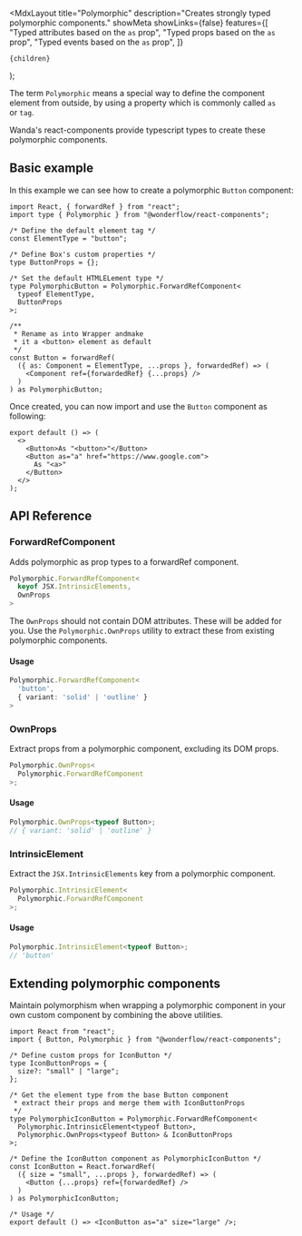 
  <MdxLayout
    title="Polymorphic"
    description="Creates strongly typed polymorphic components."
    showMeta
    showLinks={false}
    features={[
      "Typed attributes based on the `as` prop",
      "Typed props based on the `as` prop",
      "Typed events based on the `as` prop",
    ]}
  >
    {children}
  </MdxLayout>
);

The term `Polymorphic` means a special way to define the component element from outside, by using a property which is commonly called `as` or `tag`.

Wanda's react-components provide typescript types to create these polymorphic components.

## Basic example

In this example we can see how to create a polymorphic `Button` component:

```tsx
import React, { forwardRef } from "react";
import type { Polymorphic } from "@wonderflow/react-components";

/* Define the default element tag */
const ElementType = "button";

/* Define Box's custom properties */
type ButtonProps = {};

/* Set the default HTMLELement type */
type PolymorphicButton = Polymorphic.ForwardRefComponent<
  typeof ElementType,
  ButtonProps
>;

/**
 * Rename as into Wrapper andmake
 * it a <button> element as default
 */
const Button = forwardRef(
  ({ as: Component = ElementType, ...props }, forwardedRef) => (
    <Component ref={forwardedRef} {...props} />
  )
) as PolymorphicButton;
```

Once created, you can now import and use the `Button` component as following:

```tsx
export default () => (
  <>
    <Button>As "<button>"</Button>
    <Button as="a" href="https://www.google.com">
      As "<a>"
    </Button>
  </>
);
```

## API Reference

### ForwardRefComponent

Adds polymorphic as prop types to a forwardRef component.

```ts
Polymorphic.ForwardRefComponent<
  keyof JSX.IntrinsicElements,
  OwnProps
>
```

The `OwnProps` should not contain DOM attributes. These will be added for you. Use the `Polymorphic.OwnProps` utility to extract these from existing polymorphic components.

#### Usage

```ts
Polymorphic.ForwardRefComponent<
  'button',
  { variant: 'solid' | 'outline' }
>
```

### OwnProps

Extract props from a polymorphic component, excluding its DOM props.

```ts
Polymorphic.OwnProps<
  Polymorphic.ForwardRefComponent
>;
```

#### Usage

```ts
Polymorphic.OwnProps<typeof Button>;
// { variant: 'solid' | 'outline' }
```

### IntrinsicElement

Extract the `JSX.IntrinsicElements` key from a polymorphic component.

```ts
Polymorphic.IntrinsicElement<
  Polymorphic.ForwardRefComponent
>;
```

#### Usage

```ts
Polymorphic.IntrinsicElement<typeof Button>;
// 'button'
```

## Extending polymorphic components

Maintain polymorphism when wrapping a polymorphic component in your own custom component by combining the above utilities.

```tsx
import React from "react";
import { Button, Polymorphic } from "@wonderflow/react-components";

/* Define custom props for IconButton */
type IconButtonProps = {
  size?: "small" | "large";
};

/* Get the element type from the base Button component
 * extract their props and merge them with IconButtonProps
 */
type PolymorphicIconButton = Polymorphic.ForwardRefComponent<
  Polymorphic.IntrinsicElement<typeof Button>,
  Polymorphic.OwnProps<typeof Button> & IconButtonProps
>;

/* Define the IconButton component as PolymorphicIconButton */
const IconButton = React.forwardRef(
  ({ size = "small", ...props }, forwardedRef) => (
    <Button {...props} ref={forwardedRef} />
  )
) as PolymorphicIconButton;

/* Usage */
export default () => <IconButton as="a" size="large" />;
```
